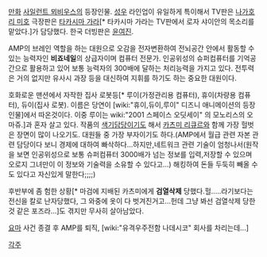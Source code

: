 [[만화]] [[사일런트 뫼비우스]]의 등장인물. [[성우]] 라인업이 유일하게 특이해서
TV판은 [[나가호리 미호]]
극장판은 [[타카시마 가라]][* 타카시마 가라는 TV판에서 로자 샤이안의 목소리를 맡았다.]가 담당했다. 한국 더빙판은 [[윤여진]].

AMP의 브레인 역할을 하는 대원으로 오감을 전자변환하여 전뇌공간 안에서 활동할 수 있는 능력자인 '''비죠네일'''의 상급자이며 컴퓨터 전문가. 인공위성의 슈퍼컴퓨터를 기억공간으로 활용하고 있어 보통 능력자의 300배에 달하는 처리능력을 가지고 있다. 전투력은 거의 없지만 유사시 과장 등을 대신하여 지휘를 하기도 하는 중요한 대원이다. 

호화로운 맨션에서 자작한 집사 로봇등[* 루이(가정관리용 컴퓨터), 휴이(차량용 컴퓨터), 듀이(집사 로봇). 이름은 당연이 [wiki:"휴이,듀이,루이" 디즈니 애니메이션의 등장인물]에서 따온것이다. 이중 루이는 wiki:"2001 스페이스 오딧세이" 의 모노리스의 오마쥬.]과 혼자 살고 있다. 작품의 [[색기담당]]이기도 해서 [[카츠미 리큐르]]와 함께 가장 헐벗은 장면이 많이 나오기도. 대원들 중 가장 부자이기도 하다.(AMP에서 월급 관련 자본 관련 담당이다 보니 경제에 대하여 빠삭하다...하지만,네트워크 관련 기술이 엄청나서(원작을 보면 인공위성으로 보통 슈퍼컴퓨터 3000배가 넘는 정보를 입력,저장할 수 있으며 오로지 그녀만이 이 정보와 기술력을 소유할 수 있다고...) 해킹하여 돈들 두둑히 빼올 수도 있다고 자신있게 말한다;;;;)

후반부에 좀 험한 상황[* 마검에 지배된 카츠미에게 '''검열삭제''' 당했다.헐.....라기보다는 전신을 칼로 난자당했다, 그 와중에 옷이 다 벗겨진거고...헌데 그냥 봐선 검열삭제 당한것 같은 포즈라...]도 겪지만 무사히 살아남았다. 

[[요마]] 사건 종결 후 AMP를 퇴직, [wiki:"유격우주전함 나데시코" 회사를 차리는데...]

[[각주]]
